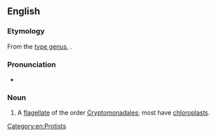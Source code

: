 ==English==
{{wikispecies|Cryptomonadidae}}

===Etymology===
From the [[type genus]], {{taxlink|Cryptomonas|genus|noshow=1}}.

===Pronunciation===
* {{IPA|/kɹɪptoʊˈmoʊnæd/|lang=en}}

===Noun===
{{en-noun}}
{{wikipedia}}

# {{lb|en|biology}} A [[flagellate]] of the order [[Cryptomonadales]]; most have [[chloroplast]]s.

[[Category:en:Protists]]